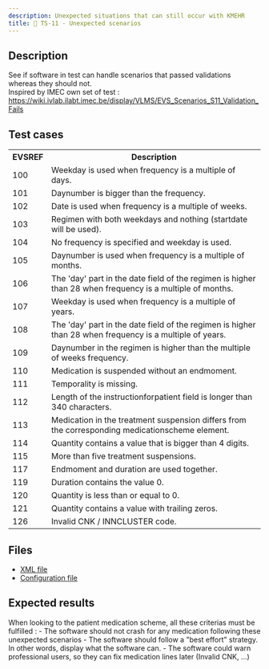 ```yaml
---
description: Unexpected situations that can still occur with KMEHR
title: 🚨 TS-11 - Unexpected scenarios
---
```


## Description

See if software in test can handle scenarios that passed validations whereas they should not.  
Inspired by IMEC own set of test : https://wiki.ivlab.ilabt.imec.be/display/VLMS/EVS_Scenarios_S11_Validation_Fails

## Test cases

<table>
  <tr>
    <th>EVSREF</th>
    <th>Description</th>
  </tr>
  <tr>
    <td>100</td>
    <td>Weekday is used when frequency is a multiple of days.</td>
  </tr>
  <tr>
    <td>101</td>
    <td>Daynumber is bigger than the frequency.</td>
  </tr>
  <tr>
    <td>102</td>
    <td>Date is used when frequency is a multiple of weeks.</td>
  </tr>
  <tr>
    <td>103</td>
    <td>Regimen with both weekdays and nothing (startdate will be used).</td>
  </tr>
  <tr>
    <td>104</td>
    <td>No frequency is specified and weekday is used.</td>
  </tr>
  <tr>
    <td>105</td>
    <td>Daynumber is used when frequency is a multiple of months.</td>
  </tr>
  <tr>
    <td>106</td>
    <td>The 'day' part in the date field of the regimen is higher than 28 when frequency is a multiple of months.</td>
  </tr>
  <tr>
    <td>107</td>
    <td>Weekday is used when frequency is a multiple of years.</td>
  </tr>
  <tr>
    <td>108</td>
    <td>The 'day' part in the date field of the regimen is higher than 28 when frequency is a multiple of years.</td>
  </tr>
  <tr>
    <td>109</td>
    <td>Daynumber in the regimen is higher than the multiple of weeks frequency.</td>
  </tr>
  <tr>
    <td>110</td>
    <td>Medication is suspended without an endmoment.</td>
  </tr>
  <tr>
    <td>111</td>
    <td>Temporality is missing.</td>
  </tr>
  <tr>
    <td>112</td>
    <td>Length of the instructionforpatient field is longer than 340 characters.</td>
  </tr>
  <tr>
    <td>113</td>
    <td>Medication in the treatment suspension differs from the corresponding medicationscheme element.</td>
  </tr>
  <tr>
    <td>114</td>
    <td>Quantity contains a value that is bigger than 4 digits.</td>
  </tr>
  <tr>
    <td>115</td>
    <td>More than five treatment suspensions.</td>
  </tr>
  <tr>
    <td>117</td>
    <td>Endmoment and duration are used together.</td>
  </tr>
  <tr>
    <td>119</td>
    <td>Duration contains the value 0.</td>
  </tr>
  <tr>
    <td>120</td>
    <td>Quantity is less than or equal to 0.</td>
  </tr>
  <tr>
    <td>121</td>
    <td>Quantity contains a value with trailing zeros.</td>
  </tr>
  <tr>
    <td>126</td>
    <td>Invalid CNK / INNCLUSTER code.</td>
  </tr>
</table>

## Files

- [XML file](/output/ms/TS-11-Unexpected_Scenarios.xml)
- [Configuration file](https://github.com/smals-jy/KMEHR-tests/blob/main/configurations/ms/TS-11-Unexpected_Scenarios.ts)

## Expected results

When looking to the patient medication scheme, all these criterias must be fulfilled :
    - The software should not crash for any medication following these unexpected scenarios
    - The software should follow a "best effort" strategy. In other words, display what the software can.
    - The software could warn professional users, so they can fix medication lines later (Invalid CNK, ...)
